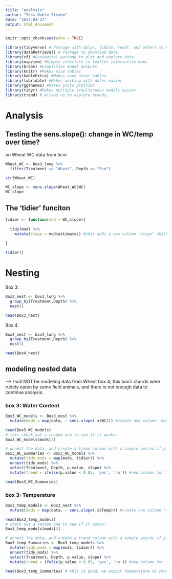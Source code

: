 ```yaml
---
title: "analysis"
author: "Tess Noble Strohm"
date: "2023-04-27"
output: html_document
---
```


```r
knitr::opts_chunk$set(echo = TRUE)
```

```r
library(tidyverse) # Package with dplyr, tibble, readr, and others to help clean coding
library(dataRetrieval) # Package to download data. 
library(sf) #Geospatial package to plot and explore data
library(mapview) #Simple interface to leaflet interactive maps
library(broom) #Simplifies model outputs
library(knitr) #Makes nice tables
library(kableExtra) #Makes even nicer tables
library(lubridate) #Makes working with dates easier
library(ggthemes) #Makes plots prettier
library(tidyr) #Makes multiple simultaneous models easier
library(trend) # Allows us to explore trends. 
```

# Analysis 
## Testing the sens.slope(): change in WC/temp over time?
on Wheat WC data from 5cm
```r
Wheat_WC <- box3_long %>% 
  filter(Treatment == "Wheat", Depth == "5cm")

str(Wheat_WC)

WC_slope <- sens.slope(Wheat_WC$WC)
WC_slope
```

## The 'tidier' funciton 
```r
tidier <- function(mod = WC_slope){
  
  tidy(mod) %>%
    mutate(slope = mod$estimates) #this adds a new column "slope" which is derivered from the 'estimates' from the OG model
  
}

tidier()
```

# Nesting
Box 3:
```r
Box3_nest <- box3_long %>%
  group_by(Treatment,Depth) %>%
  nest() 

head(Box3_nest)
```
Box 4: 
```r
Box4_nest <- box4_long %>%
  group_by(Treatment,Depth) %>%
  nest() 

head(Box4_nest)
```

## modeling nested data
 --> I will NOT be modeling data from Wheat box 4; this box's chords were rudely eaten by some field animals, and there is not enough data to continue analysis.
 
### box 3: Water Content
```r
Box3_WC_models <- Box3_nest %>%
  mutate(mods = map(data, ~ sens.slope(.x$WC))) #create new column 'mods' with the data (when you nest data by default R will call it 'data') by the function sens.slope, in the column conc inside the said bundled data (symbolized with the .x) 

head(Box3_WC_models)
# lets check out a random one to see if it works: 
Box3_WC_models$mods[3]

# unnest the data, and create a trend column with a simple yes/no if p < 0.05
Box3_WC_Summaries <- Box3_WC_models %>%
  mutate(tidy_mods = map(mods, tidier)) %>%
  unnest(tidy_mods) %>%
  select(Treatment, Depth, p.value, slope) %>%
  mutate(trend = ifelse(p.value < 0.05, 'yes', 'no')) #new column for if there is a trend as an if_else

head(Box3_WC_Summaries)
```

### box 3: Temperature
```r
Box3_temp_models <- Box3_nest %>%
  mutate(mods = map(data, ~ sens.slope(.x$Temp))) #create new column 'mods' with the data (when you nest data by default R will call it 'data') by the function sens.slope, in the column conc inside the said bundled data (symbolized with the .x) 

head(Box3_temp_models)
# check out a random one to see if it works: 
Box3_temp_models$mods[3]

# unnest the data, and create a trend column with a simple yes/no if p < 0.05
Box3_temp_Summaries <- Box3_temp_models %>%
  mutate(tidy_mods = map(mods, tidier)) %>%
  unnest(tidy_mods) %>%
  select(Treatment, Depth, p.value, slope) %>%
  mutate(trend = ifelse(p.value < 0.05, 'yes', 'no')) #new column for if there is a trend as an if_else

head(Box3_temp_Summaries) # this is good, we expect temperature to change over time! (Nov - Jan)
```
